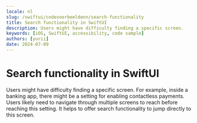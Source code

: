 ```yaml
---
locale: nl
slug: /swiftui/codevoorbeeldenn/search-functionality
title: Search functionality in SwiftUI
description: Users might have difficulty finding a specific screen.
keywords: [iOS, SwiftUI, accessibility, code sample]
authors: [yurii]
date: 2024-07-09
---
```


# Search functionality in SwiftUI

Users might have difficulty finding a specific screen. For example, inside a banking app, there might be a setting for enabling contactless payments. Users likely need to navigate through multiple screens to reach before reaching this setting. It helps to offer search functionality to jump directly to this screen.

<CodeSample id="screen-search" platform="swiftui" locale="nl"/>
